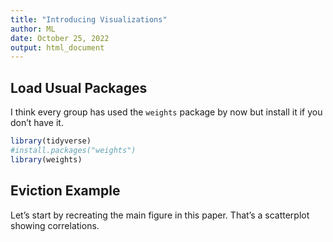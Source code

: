 ```yaml
---
title: "Introducing Visualizations" 
author: ML
date: October 25, 2022
output: html_document
---
```


## Load Usual Packages

I think every group has used the `weights` package by now but install it if you don't have it.

```r
library(tidyverse)
#install.packages("weights")
library(weights)
```

## Eviction Example

Let's start by recreating the main figure in this paper. That's a scatterplot showing correlations. 

